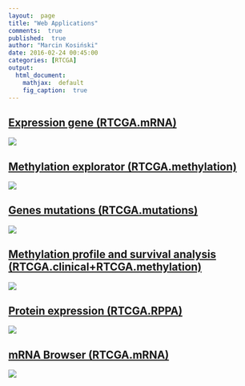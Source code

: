 ```yaml
---
layout:  page
title: "Web Applications"
comments:  true
published:  true
author: "Marcin Kosiński"
date: 2016-02-24 00:45:00
categories: [RTCGA]
output:
  html_document:
    mathjax:  default
    fig_caption:  true
---
```



<h2><a href="http://mi2.mini.pw.edu.pl:8080/RTCGA/MMM/shiny/">Expression gene (RTCGA.mRNA)</a></h2>
<a href="http://mi2.mini.pw.edu.pl:8080/RTCGA/MMM/shiny/">
<img src="https://raw.githubusercontent.com/RTCGA/RTCGA/gh-pages/MMM.png">
</a>

<h2><a href="http://mi2.mini.pw.edu.pl:8080/RTCGA/JF/">Methylation explorator (RTCGA.methylation)</a></h2>
<a href="http://mi2.mini.pw.edu.pl:8080/RTCGA/JF/">
  <img src="https://raw.githubusercontent.com/RTCGA/RTCGA/gh-pages/JF.png">
</a>


<h2><a href="http://mi2.mini.pw.edu.pl:8080/RTCGA/DoBieGar/"> Genes mutations  (RTCGA.mutations)</a></h2>
<a href="http://mi2.mini.pw.edu.pl:8080/RTCGA/DoBieGar/">
 <img src="https://raw.githubusercontent.com/RTCGA/RTCGA/gh-pages/DoBieGar.png">
 </a>


<h2><a href="http://mi2.mini.pw.edu.pl:8080/RTCGA/ASPP/shiny/">Methylation profile and survival analysis (RTCGA.clinical+RTCGA.methylation)</a></h2>
<a href="http://mi2.mini.pw.edu.pl:8080/RTCGA/ASPP/shiny/">
<img src="https://raw.githubusercontent.com/RTCGA/RTCGA/gh-pages/ASPP.png">
</a>

<h2><a href="http://mi2.mini.pw.edu.pl:8080/RTCGA/ASMC/">Protein expression (RTCGA.RPPA)</a></h2>
<a href="http://mi2.mini.pw.edu.pl:8080/RTCGA/ASMC/">
<img src="https://raw.githubusercontent.com/RTCGA/RTCGA/gh-pages/ASMC.png">
</a>


<h2><a href="http://mi2.mini.pw.edu.pl:8080/RTCGA/KRWK/shiny/">mRNA Browser (RTCGA.mRNA)</a></h2>

<a href="http://mi2.mini.pw.edu.pl:8080/RTCGA/KRWK/shiny/">
  <img src="https://raw.githubusercontent.com/RTCGA/RTCGA/gh-pages/KRWK.png">	
</a>